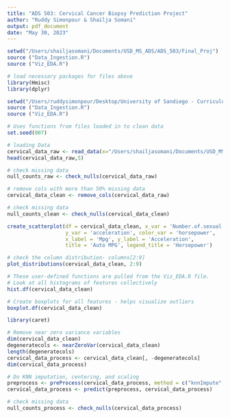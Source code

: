 ```yaml
---
title: "ADS 503: Cervical Cancer Biopsy Prediction Project"
author: "Ruddy Simonpour & Shailja Somani"
output: pdf_document
date: "May 30, 2023"
---
```


```r
setwd("/Users/shailjasomani/Documents/USD_MS_ADS/ADS_503/Final_Proj")   #choose a location/path and set the working directory - will only set for this chunk though
source ("Data_Ingestion.R")
source ("Viz_EDA.R")

# load necessary packages for files above
library(Hmisc)
library(dplyr)
```

```r
setwd("/Users/ruddysimonpour/Desktop/University of Sandiego - Curriculum/ADS 503 - Applied Predictive Modeling")   #choose a location/path and set the working directory
source ("Data_Ingestion.R")
source ("Viz_EDA.R")
```


```r
# Uses functions from files loaded in to clean data
set.seed(007)

# loading Data
cervical_data_raw <- read_data(x="/Users/shailjasomani/Documents/USD_MS_ADS/ADS_503/Final_Proj/kag_risk_factors_cervical_cancer.csv")
head(cervical_data_raw,5)

# check missing data
null_counts_raw <- check_nulls(cervical_data_raw)

# remove cols with more than 50% missing data
cervical_data_clean <- remove_cols(cervical_data_raw)

# check missing data
null_counts_clean <- check_nulls(cervical_data_clean)

```


```r
create_scatterplot(df = cervical_data_clean, x_var = 'Number.of.sexual.partners', 
                   y_var = 'acceleration', color_var = 'horsepower', 
                   x_label = 'Mpg', y_label = 'Acceleration', 
                   title = 'Auto MPG', legend_title = 'Horsepower')

```




```r
# check the column distribution- columns[2:9]
plot_distributions(cervical_data_clean, 2:9)
```


```r
# These user-defined functions are pulled from the Viz_EDA.R file.
# Look at all histograms of features collectively
hist.df(cervical_data_clean)

# Create boxplots for all features - helps visualize outliers
boxplot.df(cervical_data_clean)
```


```r
library(caret)

# Remove near zero variance variables
dim(cervical_data_clean)
degeneratecols <- nearZeroVar(cervical_data_clean)
length(degeneratecols)
cervical_data_process <- cervical_data_clean[, -degeneratecols]
dim(cervical_data_process)

# Do KNN imputation, centering, and scaling
preprocess <- preProcess(cervical_data_process, method = c("knnImpute", "center", "scale"))
cervical_data_process <- predict(preprocess, cervical_data_process)

# check missing data
null_counts_process <- check_nulls(cervical_data_process)

```

